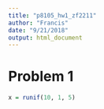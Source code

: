 ```yaml
---
title: "p8105_hw1_zf2211"
author: "Francis"
date: "9/21/2018"
output: html_document
---
```


# Problem 1

```r
x = runif(10, 1, 5)

```
